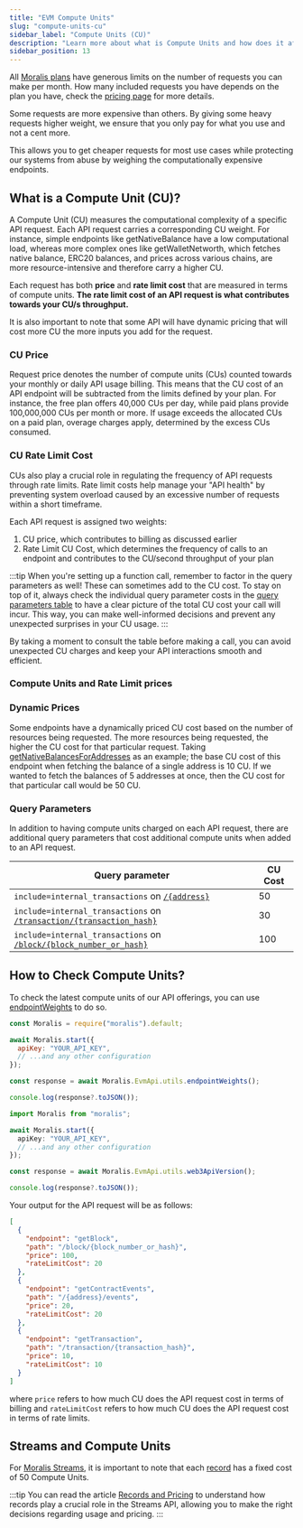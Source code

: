 ```yaml
---
title: "EVM Compute Units"
slug: "compute-units-cu"
sidebar_label: "Compute Units (CU)"
description: "Learn more about what is Compute Units and how does it affects your pricing."
sidebar_position: 13
---
```


All [Moralis plans](/web3-data-api/evm/pricing-plans) have generous limits on the number of requests you can make per month. How many included requests you have depends on the plan you have, check the [pricing page](https://moralis.io/pricing) for more details.

Some requests are more expensive than others. By giving some heavy requests higher weight, we ensure that you only pay for what you use and not a cent more.

This allows you to get cheaper requests for most use cases while protecting our systems from abuse by weighing the computationally expensive endpoints.

## What is a Compute Unit (CU)?

A Compute Unit (CU) measures the computational complexity of a specific API request. Each API request carries a corresponding CU weight. For instance, simple endpoints like getNativeBalance have a low computational load, whereas more complex ones like getWalletNetworth, which fetches native balance, ERC20 balances, and prices across various chains, are more resource-intensive and therefore carry a higher CU.

Each request has both **price** and **rate limit cost** that are measured in terms of compute units. **The rate limit cost of an API request is what contributes towards your CU/s throughput.**

It is also important to note that some API will have dynamic pricing that will cost more CU the more inputs you add for the request.

### CU Price

Request price denotes the number of compute units (CUs) counted towards your monthly or daily API usage billing. This means that the CU cost of an API endpoint will be subtracted from the limits defined by your plan. For instance, the free plan offers 40,000 CUs per day, while paid plans provide 100,000,000 CUs per month or more. If usage exceeds the allocated CUs on a paid plan, overage charges apply, determined by the excess CUs consumed.

### CU Rate Limit Cost

CUs also play a crucial role in regulating the frequency of API requests through rate limits. Rate limit costs help manage your "API health" by preventing system overload caused by an excessive number of requests within a short timeframe.

Each API request is assigned two weights:

1. CU price, which contributes to billing as discussed earlier
2. Rate Limit CU Cost, which determines the frequency of calls to an endpoint and contributes to the CU/second throughput of your plan

:::tip
When you're setting up a function call, remember to factor in the query parameters as well! These can sometimes add to the CU cost. To stay on top of it, always check the individual query parameter costs in the [query parameters table](#query-parameters) to have a clear picture of the total CU cost your call will incur. This way, you can make well-informed decisions and prevent any unexpected surprises in your CU usage.
:::

By taking a moment to consult the table before making a call, you can avoid unexpected CU charges and keep your API interactions smooth and efficient.

### Compute Units and Rate Limit prices


<ComputeUnitsTable chain="evm" />

### Dynamic Prices

Some endpoints have a dynamically priced CU cost based on the number of resources being requested. The more resources being requested, the higher the CU cost for that particular request.
Taking [getNativeBalancesForAddresses](/web3-data-api/evm/reference/get-native-balances-for-addresses) as an example; the base CU cost of this endpoint when fetching the balance of a single address is 10 CU. If we wanted to fetch the balances of 5 addresses at once, then the CU cost for that particular call would be 50 CU.

### Query Parameters

In addition to having compute units charged on each API request, there are additional query parameters that cost additional compute units when added to an API request.

| Query parameter                                                                                                      | CU Cost |
| -------------------------------------------------------------------------------------------------------------------- | ------- |
| `include=internal_transactions` on [`/{address}`](/web3-data-api/evm/reference/get-wallet-transactions)              | 50      |
| `include=internal_transactions` on [`/transaction/{transaction_hash}`](/web3-data-api/evm/reference/get-transaction) | 30      |
| `include=internal_transactions` on [`/block/{block_number_or_hash}`](/web3-data-api/evm/reference/get-block)         | 100     |

## How to Check Compute Units?

To check the latest compute units of our API offerings, you can use [endpointWeights](/web3-data-api/evm/reference/endpoint-weights) to do so.


<Tabs groupId="programming-language">
  <TabItem value="javascript" label="index.js (JavaScript)" default>

```javascript index.js
const Moralis = require("moralis").default;

await Moralis.start({
  apiKey: "YOUR_API_KEY",
  // ...and any other configuration
});

const response = await Moralis.EvmApi.utils.endpointWeights();

console.log(response?.toJSON());
```

</TabItem>
<TabItem value="typescript" label="index.ts (TypeScript)">

```typescript index.ts
import Moralis from "moralis";

await Moralis.start({
  apiKey: "YOUR_API_KEY",
  // ...and any other configuration
});

const response = await Moralis.EvmApi.utils.web3ApiVersion();

console.log(response?.toJSON());
```

</TabItem>
</Tabs>

Your output for the API request will be as follows:

```json
[
  {
    "endpoint": "getBlock",
    "path": "/block/{block_number_or_hash}",
    "price": 100,
    "rateLimitCost": 20
  },
  {
    "endpoint": "getContractEvents",
    "path": "/{address}/events",
    "price": 20,
    "rateLimitCost": 20
  },
  {
    "endpoint": "getTransaction",
    "path": "/transaction/{transaction_hash}",
    "price": 10,
    "rateLimitCost": 10
  }
]
```

where `price` refers to how much CU does the API request cost in terms of billing and `rateLimitCost` refers to how much CU does the API request cost in terms of rate limits.

## Streams and Compute Units

For [Moralis Streams](/streams-api/evm#what-is-the-streams-api), it is important to note that each [record](/streams-api/evm/records-and-pricing#what-is-the-record) has a fixed cost of 50 Compute Units.

:::tip
You can read the article [Records and Pricing](/streams-api/evm/records-and-pricing) to understand how records play a crucial role in the Streams API, allowing you to make the right decisions regarding usage and pricing.
:::
